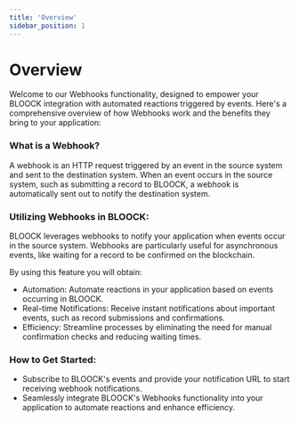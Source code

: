 ```yaml
---
title: 'Overview'
sidebar_position: 1
---
```


# Overview

Welcome to our Webhooks functionality, designed to empower your BLOOCK integration with automated reactions triggered by events. Here's a comprehensive overview of how Webhooks work and the benefits they bring to your application:

### What is a Webhook?

A webhook is an HTTP request triggered by an event in the source system and sent to the destination system.
When an event occurs in the source system, such as submitting a record to BLOOCK, a webhook is automatically sent out to notify the destination system.

### Utilizing Webhooks in BLOOCK:

BLOOCK leverages webhooks to notify your application when events occur in the source system.
Webhooks are particularly useful for asynchronous events, like waiting for a record to be confirmed on the blockchain.

By using this feature you will obtain:

- Automation: Automate reactions in your application based on events occurring in BLOOCK.
- Real-time Notifications: Receive instant notifications about important events, such as record submissions and confirmations.
- Efficiency: Streamline processes by eliminating the need for manual confirmation checks and reducing waiting times.

### How to Get Started:

- Subscribe to BLOOCK's events and provide your notification URL to start receiving webhook notifications.
- Seamlessly integrate BLOOCK's Webhooks functionality into your application to automate reactions and enhance efficiency.
